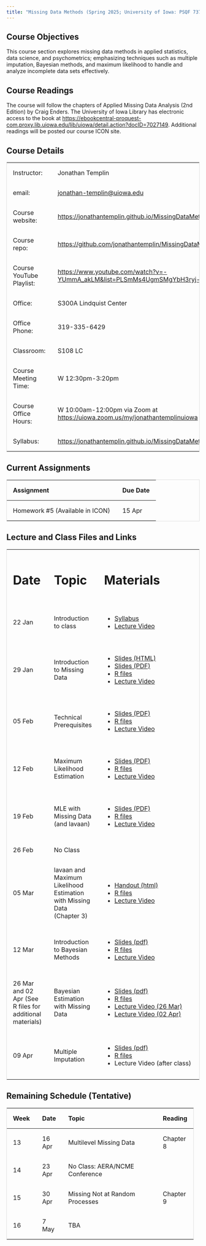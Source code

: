 ```yaml
---
title: "Missing Data Methods (Spring 2025; University of Iowa: PSQF 7375)"
---
```


## Course Objectives

This course section explores missing data methods in applied statistics, data science, and psychometrics; emphasizing techniques such as multiple imputation, Bayesian methods, and maximum likelihood to handle and analyze incomplete data sets effectively.

## Course Readings

The course will follow the chapters of Applied Missing Data Analysis (2nd Edition) by Craig Enders. The University of Iowa Library has electronic access to the book at <https://ebookcentral-proquest-com.proxy.lib.uiowa.edu/lib/uiowa/detail.action?docID=7027149>. Additional readings will be posted our course ICON site.

## Course Details

+--------------------------+---------------------------------------------------------------------------------------+
| Instructor:              | Jonathan Templin                                                                      |
+--------------------------+---------------------------------------------------------------------------------------+
| email:                   | [jonathan-templin\@uiowa.edu](mailto:jonathan-templin@uiowa.edu)                      |
+--------------------------+---------------------------------------------------------------------------------------+
| Course website:          | <https://jonathantemplin.github.io/MissingDataMethods2025/>                           |
+--------------------------+---------------------------------------------------------------------------------------+
| Course repo:             | <https://github.com/jonathantemplin/MissingDataMethods2025>                           |
+--------------------------+---------------------------------------------------------------------------------------+
| Course YouTube Playlist: | <https://www.youtube.com/watch?v=-YUmmA_akLM&list=PLSmMs4UgmSMgYbH3ryj-BTk7F7WWbgWPO> |
+--------------------------+---------------------------------------------------------------------------------------+
| Office:                  | S300A Lindquist Center                                                                |
+--------------------------+---------------------------------------------------------------------------------------+
| Office Phone:            | 319-335-6429                                                                          |
+--------------------------+---------------------------------------------------------------------------------------+
| Classroom:               | S108 LC                                                                               |
+--------------------------+---------------------------------------------------------------------------------------+
| Course Meeting Time:     | W 12:30pm-3:20pm                                                                      |
+--------------------------+---------------------------------------------------------------------------------------+
| Course Office Hours:     | W 10:00am-12:00pm via Zoom at <https://uiowa.zoom.us/my/jonathantemplinuiowa>         |
+--------------------------+---------------------------------------------------------------------------------------+
| Syllabus:                | <https://jonathantemplin.github.io/MissingDataMethods2025/s25mdm_syllabus.html>       |
+--------------------------+---------------------------------------------------------------------------------------+

## Current Assignments

| Assignment                      | Due Date |
|---------------------------------|----------|
| Homework #5 (Available in ICON) | 15 Apr   |

## Lecture and Class Files and Links

```{=html}
<style>
table {
  border-collapse: collapse;
  width: 100%;
  border: 1px solid #ddd;
}

th, td {
  text-align: left;
  padding: 16px;
}
</style>
```

+----------------------------------------------------------+------------------------------------------------------------------------+------------------------------------------------------------------------------------------------------------------------------------------------------------------------------+
| # Date                                                   | # Topic                                                                | # Materials                                                                                                                                                                  |
+----------------------------------------------------------+------------------------------------------------------------------------+------------------------------------------------------------------------------------------------------------------------------------------------------------------------------+
| 22 Jan                                                   | Introduction to class                                                  | -   [Syllabus](https://jonathantemplin.github.io/MissingDataMethods2025/s25mdm_syllabus.html)                                                                                |
|                                                          |                                                                        | -   [Lecture Video](https://www.youtube.com/watch?v=-YUmmA_akLM&list=PLSmMs4UgmSMgYbH3ryj-BTk7F7WWbgWPO)                                                                     |
+----------------------------------------------------------+------------------------------------------------------------------------+------------------------------------------------------------------------------------------------------------------------------------------------------------------------------+
| 29 Jan                                                   | Introduction to Missing Data                                           | -   [Slides (HTML)](https://jonathantemplin.github.io/MissingDataMethods2025/_lectures/01_Introduction_to_Missing_Data/01_Introduction_Missing_Data_S2025.html#/title-slide) |
|                                                          |                                                                        | -   [Slides (PDF)](https://jonathantemplin.github.io/MissingDataMethods2025/_lectures/01_Introduction_to_Missing_Data/01_Introduction_Missing_Data_S2025.pdf)                |
|                                                          |                                                                        | -   [R files](https://github.com/jonathantemplin/MissingDataMethods2025/tree/main/_lectures/01_Introduction_to_Missing_Data)                                                 |
|                                                          |                                                                        | -   [Lecture Video](https://youtu.be/UbO_SZXaTcg)                                                                                                                            |
+----------------------------------------------------------+------------------------------------------------------------------------+------------------------------------------------------------------------------------------------------------------------------------------------------------------------------+
| 05 Feb                                                   | Technical Prerequisites                                                | -   [Slides (PDF)](https://jonathantemplin.github.io/MissingDataMethods2025/_lectures/02_Technical_Prerequisites/02_Technical_Prerequisites_S2025.pdf)                       |
|                                                          |                                                                        | -   [R files](https://github.com/jonathantemplin/MissingDataMethods2025/tree/main/_lectures/02_Technical_Prerequisites)                                                      |
|                                                          |                                                                        | -   [Lecture Video](https://youtu.be/LVLebx5hweI)                                                                                                                            |
+----------------------------------------------------------+------------------------------------------------------------------------+------------------------------------------------------------------------------------------------------------------------------------------------------------------------------+
| 12 Feb                                                   | Maximum Likelihood Estimation                                          | -   [Slides (PDF)](https://jonathantemplin.github.io/MissingDataMethods2025/_lectures/03_Maximum_Likelihood_Estimation/03_Maximum_Likelihood_Estimation_S2025.pdf)           |
|                                                          |                                                                        | -   [R files](https://github.com/jonathantemplin/MissingDataMethods2025/tree/main/_lectures/03_Maximum_Likelihood_Estimation)                                                |
|                                                          |                                                                        | -   [Lecture Video](https://youtu.be/e4iMA0XB9qw)                                                                                                                            |
+----------------------------------------------------------+------------------------------------------------------------------------+------------------------------------------------------------------------------------------------------------------------------------------------------------------------------+
| 19 Feb                                                   | MLE with Missing Data (and lavaan)                                     | -   [Slides (PDF)](https://jonathantemplin.github.io/MissingDataMethods2025/_lectures/04_lavaan_and_Missing_Data_Using_MLEs/04_lavaan_and_Missing_Data_Using_MLE_S2025.pdf)  |
|                                                          |                                                                        | -   [R files](https://github.com/jonathantemplin/MissingDataMethods2025/tree/main/_lectures/04_lavaan_and_Missing_Data_Using_MLEs)                                           |
|                                                          |                                                                        | -   [Lecture Video](https://youtu.be/e4iMA0XB9qw)                                                                                                                            |
+----------------------------------------------------------+------------------------------------------------------------------------+------------------------------------------------------------------------------------------------------------------------------------------------------------------------------+
| 26 Feb                                                   | No Class                                                               |                                                                                                                                                                              |
+----------------------------------------------------------+------------------------------------------------------------------------+------------------------------------------------------------------------------------------------------------------------------------------------------------------------------+
| 05 Mar                                                   | lavaan and Maximum Likelihood Estimation with Missing Data (Chapter 3) | -   [Handout (html)](https://jonathantemplin.github.io/MissingDataMethods2025/_lectures/05_Missing_Data_with_MLEs/05_MLE_with_Missing_Data.html)                             |
|                                                          |                                                                        | -   [R files](https://github.com/jonathantemplin/MissingDataMethods2025/tree/main/_lectures/05_Missing_Data_with_MLEs)                                                       |
|                                                          |                                                                        | -   [Lecture Video](https://youtu.be/o8G5bN-6QSg)                                                                                                                            |
+----------------------------------------------------------+------------------------------------------------------------------------+------------------------------------------------------------------------------------------------------------------------------------------------------------------------------+
| 12 Mar                                                   | Introduction to Bayesian Methods                                       | -   [Slides (pdf)](https://jonathantemplin.github.io/MissingDataMethods2025/_lectures/06_Bayesian_Estimation/06_Introduction_to_Bayesian.pdf)                                |
|                                                          |                                                                        | -   [R files](https://github.com/jonathantemplin/MissingDataMethods2025/tree/main/_lectures/06_Bayesian_Estimation)                                                          |
|                                                          |                                                                        | -   [Lecture Video](https://youtu.be/Su9LCvlAa7E)                                                                                                                            |
+----------------------------------------------------------+------------------------------------------------------------------------+------------------------------------------------------------------------------------------------------------------------------------------------------------------------------+
| 26 Mar and 02 Apr (See R files for additional materials) | Bayesian Estimation with Missing Data                                  | -   [Slides (pdf)](https://jonathantemplin.github.io/MissingDataMethods2025/_lectures/07_Missing_Data_with_Bayeisan/07_Bayesian_with_Missing_data.html)                      |
|                                                          |                                                                        | -   [R files](https://github.com/jonathantemplin/MissingDataMethods2025/tree/main/_lectures/07_Missing_Data_with_Bayeisan)                                                   |
|                                                          |                                                                        | -   [Lecture Video (26 Mar)](https://youtu.be/Asj2vD8C130)                                                                                                                   |
|                                                          |                                                                        | -   [Lecture Video (02 Apr)](https://youtu.be/k4rbJqrN6Ms)                                                                                                                   |
+----------------------------------------------------------+------------------------------------------------------------------------+------------------------------------------------------------------------------------------------------------------------------------------------------------------------------+
| 09 Apr                                                   | Multiple Imputation                                                    | -   [Slides (pdf)](https://jonathantemplin.github.io/MissingDataMethods2025/_lectures/08_Multiple_Imputation/08_Multiple_Imputation.html)                                    |
|                                                          |                                                                        | -   [R files](https://github.com/jonathantemplin/MissingDataMethods2025/tree/main/_lectures/08_Multiple_Imputation)                                                          |
|                                                          |                                                                        | -   Lecture Video (after class)                                                                                                                                              |
+----------------------------------------------------------+------------------------------------------------------------------------+------------------------------------------------------------------------------------------------------------------------------------------------------------------------------+

## Remaining Schedule (Tentative)

+--------+--------+------------------------------------------+-----------+
| Week   | Date   | Topic                                    | Reading   |
+========+========+==========================================+===========+
| 13     | 16 Apr | Multilevel Missing Data                  | Chapter 8 |
+--------+--------+------------------------------------------+-----------+
| 14     | 23 Apr | No Class: AERA/NCME Conference           |           |
+--------+--------+------------------------------------------+-----------+
| 15     | 30 Apr | Missing Not at Random Processes          | Chapter 9 |
+--------+--------+------------------------------------------+-----------+
| 16     | 7 May  | TBA                                      |           |
+--------+--------+------------------------------------------+-----------+
